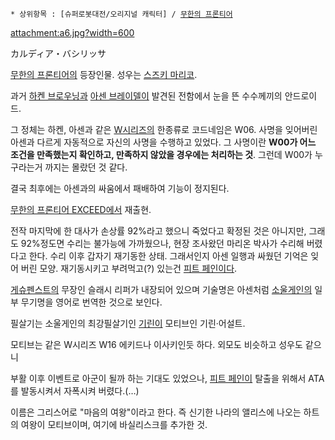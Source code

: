 * 상위항목 : [슈퍼로봇대전/오리지널 캐릭터] / [[무한의 프론티어]]
attachment:a6.jpg?width=600

カルディア・バシリッサ

[[무한의 프론티어]]의 등장인물. 성우는 [[스즈키 마리코]].

과거 [[하켄 브로우닝]]과 [[아센 브레이델]]이 발견된 전함에서 눈을 뜬 수수께끼의 안드로이드.

그 정체는 하켄, 아센과 같은 [[W시리즈]]의 한종류로 코드네임은 W06. 사명을 잊어버린 아센과 다르게 자동적으로 자신의 사명을 수행하고 있었다. 그 사명이란 '''W00가 어느 조건을 만족했는지 확인하고, 만족하지 않았을 경우에는 처리하는 것'''. 그런데 W00가 누구라는거 까지는 몰랐던 것 같다.

결국 최후에는 아센과의 싸움에서 패배하여 기능이 정지된다.

[[무한의 프론티어 EXCEED]]에서 재출현. 

전작 마지막에 한 대사가 손상률 92%라고 했으니 죽었다고 확정된 것은 아니지만, 그래도 92%정도면 수리는 불가능에 가까웠으나, 현장 조사왔던 마리온 박사가 수리해 버렸다고 한다. 수리 이후 갑자기 재기동한 상태. 그래서인지 아센 일행과 싸웠던 기억은 잊어 버린 모양. 재기동시키고 부려먹고(?) 있는건 [[피트 페인]]이다.

[[게슈펜스트]]의 무장인 슬래시 리퍼가 내장되어 있으며 기술명은 아센처럼 [[소울게인]]의 일부 무기명을 영어로 번역한 것으로 보인다.

필살기는 소울게인의 최강필살기인 [[기린]]이 모티브인 기린·어설트.

모티브는 같은 W시리즈 W16 에키드나 이사키인듯 하다. 외모도 비슷하고 성우도 같으니

부활 이후 이벤트로 아군이 될까 하는 기대도 있었으나, [[피트 페인]]이 탈출을 위해서 ATA를 발동시켜서 자폭시켜 버렸다.(…)

이름은 그리스어로 "마음의 여왕"이라고 한다. 즉 신기한 나라의 앨리스에 나오는 하트의 여왕이 모티브이며, 여기에 바실리스크를 추가한 것.
